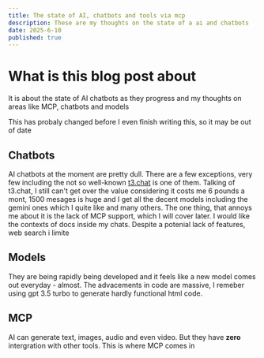 ```yaml
---
title: The state of AI, chatbots and tools via mcp
description: These are my thoughts on the state of a ai and chatbots
date: 2025-6-10
published: true
---
```


# What is this blog post about

It is about the state of AI chatbots as they progress and my thoughts on areas like MCP, chatbots and models

<Callout type="warning">
    This has probaly changed before I even finish writing this, so it may be out of date
</Callout>

## Chatbots

AI chatbots at the moment are pretty dull. There are a few exceptions, very few including the not so well-known [t3.chat](https://t3.chat) is one of them. Talking of t3.chat, I still can't get over the value considering it costs me 6 pounds a mont, 1500 mesages is huge and I get all the decent models including the gemini ones which I quite like and many others. The one thing, that annoys me about it is the lack of MCP support, which I will cover later. I would like the contexts of docs inside my chats. Despite a potenial lack of features, web search i limite 

## Models 

They are being rapidly being developed and it feels like a new model comes out everyday - almost. The advacements in code are massive, I remeber using gpt 3.5 turbo to generate hardly functional html code. 

## MCP

AI can generate text, images, audio and even video. But they have **zero** intergration with other tools. This is where MCP comes in